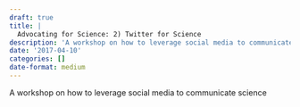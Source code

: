 ```yaml
---
draft: true 
title: |
  Advocating for Science: 2) Twitter for Science
description: 'A workshop on how to leverage social media to communicate science'
date: '2017-04-10'
categories: []
date-format: medium 
---
```



A workshop on how to leverage social media to communicate science


